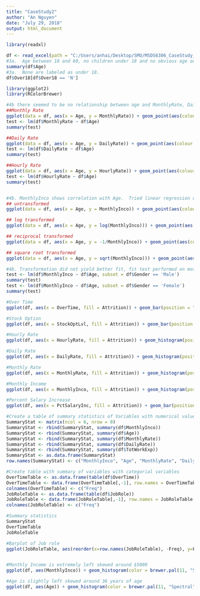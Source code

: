 ```yaml
---
title: "CaseStudy2"
author: "An Nguyen"
date: "July 29, 2018"
output: html_document
---
```


```r
library(readxl)

df <- read_excel(path = "C:/Users/anhai/Desktop/SMU/MSDS6306_CaseStudy_2/Attrition_Data_Clean.xlsx", sheet = "HR-employee-attrition Data")
#3a.  Age between 18 and 60, no children under 18 and no obvious age outliers.
summary(df$Age)
#3a.  None are labeled as under 18.
df$Over18[df$Over18 == 'N']
```

```r
library(ggplot2)
library(RColorBrewer)

#4b there seemed to be no relationship between age and MonthlyRate, DailyRate, or HourlyRate
##Monthly Rate
ggplot(data = df, aes(x = Age, y = MonthlyRate)) + geom_point(aes(colour = factor(Gender))) + geom_smooth(method = "lm", aes(group = Gender, colour = Gender)) + labs(title = "Montly Rate vs Age", x = "Age", y = "Monthly Rate", color = "Gender") + scale_colour_manual(values=c(brewer.pal(11, "Spectral")[1], brewer.pal(11, "Spectral")[9]))
test <- lm(df$MonthlyRate ~ df$Age)
summary(test)

##Daily Rate
ggplot(data = df, aes(x = Age, y = DailyRate)) + geom_point(aes(colour = factor(Gender))) + geom_smooth(method = "lm", aes(group = Gender, colour = Gender)) + labs(title = "Daily Rate vs Age", x = "Age", y = "Daily Rate", color = "Gender") + scale_colour_manual(values=c(brewer.pal(11, "Spectral")[1], brewer.pal(11, "Spectral")[9]))
test <- lm(df$DailyRate ~ df$Age)
summary(test)

##Hourly Rate
ggplot(data = df, aes(x = Age, y = HourlyRate)) + geom_point(aes(colour = factor(Gender))) + geom_smooth(method = "lm", aes(group = Gender, colour = Gender)) + labs(title = "Hourly Rate vs Age", x = "Age", y = "Hourly Rate", color = "Gender") + scale_colour_manual(values=c(brewer.pal(11, "Spectral")[1], brewer.pal(11, "Spectral")[9]))
test <- lm(df$HourlyRate ~ df$Age)
summary(test)


#4b. MonthlyInco shows correlation with Age.  Tried linear regression on untransformed data and log, reciprocal, square root transformations
## untransformed
ggplot(data = df, aes(x = Age, y = MonthlyInco)) + geom_point(aes(colour = Gender)) + geom_smooth(method = 'lm', aes(group = Gender, colour = Gender)) + labs(title = "Montly Income vs Age", x = "Age", y = "Monthly Income", color = "Gender") + scale_colour_manual(values=c(brewer.pal(11, "Spectral")[1], brewer.pal(11, "Spectral")[9]))

## log transformed
ggplot(data = df, aes(x = Age, y = log(MonthlyInco))) + geom_point(aes(colour = Gender)) + geom_smooth(method = 'lm', aes(group = Gender, colour = Gender)) + labs(title = "Montly Income vs Age", x = "Age", y = "log(Monthly Income)", color = "Gender", subtitle = "log transformed") + scale_colour_manual(values=c(brewer.pal(11, "Spectral")[1], brewer.pal(11, "Spectral")[9]))

## reciprocal transformed
ggplot(data = df, aes(x = Age, y = -1/MonthlyInco)) + geom_point(aes(colour = Gender)) + geom_smooth(method = 'lm', aes(group = Gender, colour = Gender)) + labs(title = "Montly Income vs Age", x = "Age", y = "-1/(Monthly Income)", color = "Gender", subtitle = "negative reciprocal transformed") + scale_colour_manual(values=c(brewer.pal(11, "Spectral")[1], brewer.pal(11, "Spectral")[9]))

## square root transformed
ggplot(data = df, aes(x = Age, y = sqrt(MonthlyInco))) + geom_point(aes(colour = Gender)) + geom_smooth(method = 'lm', aes(group = Gender, colour = Gender)) + labs(title = "Montly Income vs Age", x = "Age", y = "sqrt(Monthly Income)", color = "Gender", subtitle = "square root transformed") + scale_colour_manual(values=c(brewer.pal(11, "Spectral")[1], brewer.pal(11, "Spectral")[9]))

#4b. Transformation did not yield better fit, fit test performed on most uncomplicated model, untransformed data
test <- lm(df$MonthlyInco ~ df$Age, subset = df$Gender == 'Male')
summary(test)
test <- lm(df$MonthlyInco ~ df$Age, subset = df$Gender == 'Female')
summary(test)
```

```r
#Over Time
ggplot(df, aes(x = OverTime, fill = Attrition)) + geom_bar(position = "fill") + labs(title = "Over Time", x = "Over Time", y = "", color = "")+ scale_y_continuous(labels = scales::percent) + scale_fill_manual(values=c(brewer.pal(11, "Spectral")[3], brewer.pal(11, "Spectral")[10]))

#Stock Option
ggplot(df, aes(x = StockOptLvl, fill = Attrition)) + geom_bar(position = "fill") + labs(title = "Stock Option Level", x = "Stock Option Levels", y = "", color = "")+ scale_y_continuous(labels = scales::percent) + scale_fill_manual(values=c(brewer.pal(11, "Spectral")[3], brewer.pal(11, "Spectral")[10]))

#Hourly Rate
ggplot(df, aes(x = HourlyRate, fill = Attrition)) + geom_histogram(position = "fill", bins = 30) + labs(title = "Hourly Rate", x = "Hourly Rate", y = "", color = "")+ scale_y_continuous(labels = scales::percent) + scale_fill_manual(values=c(brewer.pal(11, "Spectral")[3], brewer.pal(11, "Spectral")[10]))

#Daily Rate
ggplot(df, aes(x = DailyRate, fill = Attrition)) + geom_histogram(position = "fill", bins = 30) + labs(title = "Daily Rate", x = "Daily Rate", y = "", color = "")+ scale_y_continuous(labels = scales::percent) + scale_fill_manual(values=c(brewer.pal(11, "Spectral")[3], brewer.pal(11, "Spectral")[10]))

#Monthly Rate
ggplot(df, aes(x = MonthlyRate, fill = Attrition)) + geom_histogram(position = "fill", bins = 30) + labs(title = "Monthly Rate", x = "Monthly Rate", y = "", color = "")+ scale_y_continuous(labels = scales::percent) + scale_fill_manual(values=c(brewer.pal(11, "Spectral")[3], brewer.pal(11, "Spectral")[10]))

#Monthly Income
ggplot(df, aes(x = MonthlyInco, fill = Attrition)) + geom_histogram(position = "fill", bins = 30) + labs(title = "Monthly Income", x = "Monthly Income", y = "", color = "")+ scale_y_continuous(labels = scales::percent) + scale_fill_manual(values=c(brewer.pal(11, "Spectral")[3], brewer.pal(11, "Spectral")[10]))

#Percent Salary Increase
ggplot(df, aes(x = PctSalaryInc, fill = Attrition)) + geom_bar(position = "fill") + labs(title = "Percent Salary Increase", x = "Salary Increase (%)", y = "", color = "") + scale_y_continuous(labels = scales::percent) + scale_fill_manual(values=c(brewer.pal(11, "Spectral")[3], brewer.pal(11, "Spectral")[10]))
```

```r
#Create a table of summary statistics of Variables with numerical values
SummaryStat <- matrix(ncol = 6, nrow = 0)
SummaryStat <- rbind(SummaryStat, summary(df$MonthlyInco))
SummaryStat <- rbind(SummaryStat, summary(df$Age))
SummaryStat <- rbind(SummaryStat, summary(df$MonthlyRate))
SummaryStat <- rbind(SummaryStat, summary(df$DailyRate))
SummaryStat <- rbind(SummaryStat, summary(df$TotWorkExp))
SummaryStat <- as.data.frame(SummaryStat)
row.names(SummaryStat) <- c("MonthlyInco", "Age", "MonthlyRate", "DailyRate", "TotWorkExp")

#Create table with summary of variables with categorial variables
OverTimeTable <- as.data.frame(table(df$OverTime))
OverTimeTable <- data.frame(OverTimeTable[,-1], row.names = OverTimeTable[,1])
colnames(OverTimeTable) <- c("Freq")
JobRoleTable <- as.data.frame(table(df$JobRole))
JobRoleTable <- data.frame(JobRoleTable[,-1], row.names = JobRoleTable[,1])
colnames(JobRoleTable) <- c("Freq")

#Summary statistics
SummaryStat
OverTimeTable
JobRoleTable

#Barplot of Job role
ggplot(JobRoleTable, aes(reorder(x=row.names(JobRoleTable), -Freq), y=Freq)) + geom_bar(stat = "identity", aes(fill = row.names(JobRoleTable))) + labs(title = "Employees per Job Role", y = "Number of Employees", x = "") + theme(axis.text.x = element_text(angle = 15, hjust = 1), legend.position="none") + scale_fill_brewer(palette="Spectral")


#Monthly Income is extremely left skewed around $5000
ggplot(df, aes(MonthlyInco)) + geom_histogram(color = brewer.pal(11, "Spectral")[5], fill = brewer.pal(11, "Spectral")[4], bins = 30) + labs(title = "Monthly Income", y = "Employees", x = "USD")

#Age is slightly left skewed around 36 years of age
ggplot(df, aes(Age)) + geom_histogram(color = brewer.pal(11, "Spectral")[5], fill = brewer.pal(11, "Spectral")[4], bins = 30) + labs(title = "Employee's Ages", y = "Employees", x = "Years")
```